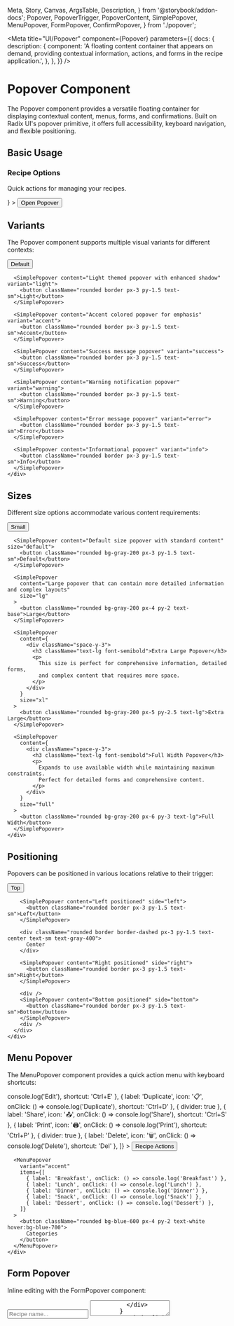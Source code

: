   Meta,
  Story,
  Canvas,
  ArgsTable,
  Description,
} from '@storybook/addon-docs';
  Popover,
  PopoverTrigger,
  PopoverContent,
  SimplePopover,
  MenuPopover,
  FormPopover,
  ConfirmPopover,
} from './popover';

<Meta
  title="UI/Popover"
  component={Popover}
  parameters={{
    docs: {
      description: {
        component:
          'A floating content container that appears on demand, providing contextual information, actions, and forms in the recipe application.',
      },
    },
  }}
/>

# Popover Component

The Popover component provides a versatile floating container for displaying contextual content, menus, forms, and confirmations. Built on Radix UI's popover primitive, it offers full accessibility, keyboard navigation, and flexible positioning.

## Basic Usage

<Canvas>
  <Story name="Basic">
    <div className="flex justify-center p-8">
      <SimplePopover
        content={
          <div className="space-y-2">
            <h3 className="font-semibold">Recipe Options</h3>
            <p className="text-sm text-gray-600">
              Quick actions for managing your recipes.
            </p>
          </div>
        }
      >
        <button className="rounded bg-blue-600 px-4 py-2 text-white hover:bg-blue-700">
          Open Popover
        </button>
      </SimplePopover>
    </div>
  </Story>
</Canvas>

## Variants

The Popover component supports multiple visual variants for different contexts:

<Canvas>
  <Story name="Variants">
    <div className="flex flex-wrap gap-4 p-8">
      <SimplePopover content="Default popover content" variant="default">
        <button className="rounded border px-3 py-1.5 text-sm">Default</button>
      </SimplePopover>

      <SimplePopover content="Light themed popover with enhanced shadow" variant="light">
        <button className="rounded border px-3 py-1.5 text-sm">Light</button>
      </SimplePopover>

      <SimplePopover content="Accent colored popover for emphasis" variant="accent">
        <button className="rounded border px-3 py-1.5 text-sm">Accent</button>
      </SimplePopover>

      <SimplePopover content="Success message popover" variant="success">
        <button className="rounded border px-3 py-1.5 text-sm">Success</button>
      </SimplePopover>

      <SimplePopover content="Warning notification popover" variant="warning">
        <button className="rounded border px-3 py-1.5 text-sm">Warning</button>
      </SimplePopover>

      <SimplePopover content="Error message popover" variant="error">
        <button className="rounded border px-3 py-1.5 text-sm">Error</button>
      </SimplePopover>

      <SimplePopover content="Informational popover" variant="info">
        <button className="rounded border px-3 py-1.5 text-sm">Info</button>
      </SimplePopover>
    </div>

  </Story>
</Canvas>

## Sizes

Different size options accommodate various content requirements:

<Canvas>
  <Story name="Sizes">
    <div className="flex flex-wrap items-center gap-4 p-8">
      <SimplePopover content="Small popover" size="sm">
        <button className="rounded bg-gray-200 px-2 py-1 text-xs">Small</button>
      </SimplePopover>

      <SimplePopover content="Default size popover with standard content" size="default">
        <button className="rounded bg-gray-200 px-3 py-1.5 text-sm">Default</button>
      </SimplePopover>

      <SimplePopover
        content="Large popover that can contain more detailed information and complex layouts"
        size="lg"
      >
        <button className="rounded bg-gray-200 px-4 py-2 text-base">Large</button>
      </SimplePopover>

      <SimplePopover
        content={
          <div className="space-y-3">
            <h3 className="text-lg font-semibold">Extra Large Popover</h3>
            <p>
              This size is perfect for comprehensive information, detailed forms,
              and complex content that requires more space.
            </p>
          </div>
        }
        size="xl"
      >
        <button className="rounded bg-gray-200 px-5 py-2.5 text-lg">Extra Large</button>
      </SimplePopover>

      <SimplePopover
        content={
          <div className="space-y-3">
            <h3 className="text-lg font-semibold">Full Width Popover</h3>
            <p>
              Expands to use available width while maintaining maximum constraints.
              Perfect for detailed forms and comprehensive content.
            </p>
          </div>
        }
        size="full"
      >
        <button className="rounded bg-gray-200 px-6 py-3 text-lg">Full Width</button>
      </SimplePopover>
    </div>

  </Story>
</Canvas>

## Positioning

Popovers can be positioned in various locations relative to their trigger:

<Canvas>
  <Story name="Positioning">
    <div className="flex justify-center p-16">
      <div className="grid grid-cols-3 gap-8">
        <div />
        <SimplePopover content="Top positioned" side="top">
          <button className="rounded border px-3 py-1.5 text-sm">Top</button>
        </SimplePopover>
        <div />

        <SimplePopover content="Left positioned" side="left">
          <button className="rounded border px-3 py-1.5 text-sm">Left</button>
        </SimplePopover>

        <div className="rounded border border-dashed px-3 py-1.5 text-center text-sm text-gray-400">
          Center
        </div>

        <SimplePopover content="Right positioned" side="right">
          <button className="rounded border px-3 py-1.5 text-sm">Right</button>
        </SimplePopover>

        <div />
        <SimplePopover content="Bottom positioned" side="bottom">
          <button className="rounded border px-3 py-1.5 text-sm">Bottom</button>
        </SimplePopover>
        <div />
      </div>
    </div>

  </Story>
</Canvas>

## Menu Popover

The MenuPopover component provides a quick action menu with keyboard shortcuts:

<Canvas>
  <Story name="Menu">
    <div className="flex justify-center gap-4 p-8">
      <MenuPopover
        items={[
          {
            label: 'Edit Recipe',
            icon: '✏️',
            onClick: () => console.log('Edit'),
            shortcut: 'Ctrl+E'
          },
          {
            label: 'Duplicate',
            icon: '📋',
            onClick: () => console.log('Duplicate'),
            shortcut: 'Ctrl+D'
          },
          { divider: true },
          {
            label: 'Share',
            icon: '📤',
            onClick: () => console.log('Share'),
            shortcut: 'Ctrl+S'
          },
          {
            label: 'Print',
            icon: '🖨️',
            onClick: () => console.log('Print'),
            shortcut: 'Ctrl+P'
          },
          { divider: true },
          {
            label: 'Delete',
            icon: '🗑️',
            onClick: () => console.log('Delete'),
            shortcut: 'Del'
          },
        ]}
      >
        <button className="rounded bg-gray-600 px-4 py-2 text-white hover:bg-gray-700">
          Recipe Actions
        </button>
      </MenuPopover>

      <MenuPopover
        variant="accent"
        items={[
          { label: 'Breakfast', onClick: () => console.log('Breakfast') },
          { label: 'Lunch', onClick: () => console.log('Lunch') },
          { label: 'Dinner', onClick: () => console.log('Dinner') },
          { label: 'Snack', onClick: () => console.log('Snack') },
          { label: 'Dessert', onClick: () => console.log('Dessert') },
        ]}
      >
        <button className="rounded bg-blue-600 px-4 py-2 text-white hover:bg-blue-700">
          Categories
        </button>
      </MenuPopover>
    </div>

  </Story>
</Canvas>

## Form Popover

Inline editing with the FormPopover component:

<Canvas>
  <Story name="Form">
    <div className="flex justify-center gap-4 p-8">
      <FormPopover
        title="Edit Recipe Name"
        description="Enter a new name for your recipe"
        form={
          <div className="space-y-3">
            <input
              type="text"
              placeholder="Recipe name..."
              className="w-full rounded border px-3 py-2 text-sm focus:border-blue-500 focus:outline-none"
              defaultValue="Beef Bourguignon"
            />
            <textarea
              placeholder="Description (optional)..."
              className="w-full rounded border px-3 py-2 text-sm focus:border-blue-500 focus:outline-none"
              rows={3}
            />
          </div>
        }
        onSubmit={(e) => console.log('Form submitted', e)}
      >
        <button className="rounded bg-green-600 px-4 py-2 text-white hover:bg-green-700">
          Edit Recipe
        </button>
      </FormPopover>

      <FormPopover
        title="Add Ingredient"
        form={
          <div className="space-y-3">
            <input
              type="text"
              placeholder="Ingredient name..."
              className="w-full rounded border px-3 py-2 text-sm focus:border-blue-500 focus:outline-none"
            />
            <div className="flex gap-2">
              <input
                type="number"
                placeholder="Amount"
                className="flex-1 rounded border px-3 py-2 text-sm focus:border-blue-500 focus:outline-none"
              />
              <select className="flex-1 rounded border px-3 py-2 text-sm focus:border-blue-500 focus:outline-none">
                <option>cups</option>
                <option>tbsp</option>
                <option>tsp</option>
                <option>oz</option>
                <option>lb</option>
              </select>
            </div>
          </div>
        }
        submitLabel="Add"
        onSubmit={(e) => console.log('Ingredient added', e)}
      >
        <button className="rounded bg-blue-600 px-4 py-2 text-white hover:bg-blue-700">
          Add Ingredient
        </button>
      </FormPopover>
    </div>

  </Story>
</Canvas>

## Confirmation Popover

Use ConfirmPopover for destructive or important actions:

<Canvas>
  <Story name="Confirmation">
    <div className="flex justify-center gap-4 p-8">
      <ConfirmPopover
        title="Delete Recipe?"
        description="This action cannot be undone. The recipe will be permanently deleted."
        confirmLabel="Delete"
        confirmVariant="danger"
        onConfirm={() => console.log('Recipe deleted')}
      >
        <button className="rounded bg-red-600 px-4 py-2 text-white hover:bg-red-700">
          Delete Recipe
        </button>
      </ConfirmPopover>

      <ConfirmPopover
        title="Clear Shopping List?"
        description="Remove all items from your shopping list. You can add them back later."
        confirmLabel="Clear All"
        confirmVariant="warning"
        onConfirm={() => console.log('List cleared')}
      >
        <button className="rounded bg-yellow-600 px-4 py-2 text-white hover:bg-yellow-700">
          Clear List
        </button>
      </ConfirmPopover>

      <ConfirmPopover
        description="Save changes to your meal plan?"
        confirmLabel="Save Changes"
        onConfirm={() => console.log('Changes saved')}
      >
        <button className="rounded bg-green-600 px-4 py-2 text-white hover:bg-green-700">
          Save Meal Plan
        </button>
      </ConfirmPopover>
    </div>

  </Story>
</Canvas>

## Recipe-Specific Examples

### Recipe Card Actions

<Canvas>
  <Story name="Recipe Card">
    <div className="flex justify-center p-8">
      <div className="w-80 rounded-lg border p-4">
        <div className="mb-3 flex items-start justify-between">
          <div>
            <h3 className="font-semibold">Classic Beef Stew</h3>
            <p className="text-sm text-gray-600">Prep: 30 min • Cook: 2 hours</p>
          </div>
          <MenuPopover
            variant="light"
            items={[
              { label: 'View Recipe', icon: '👁️' },
              { label: 'Add to Meal Plan', icon: '📅' },
              { label: 'Add to Favorites', icon: '❤️' },
              { divider: true },
              { label: 'Edit', icon: '✏️' },
              { label: 'Share', icon: '📤' },
              { label: 'Print', icon: '🖨️' },
              { divider: true },
              { label: 'Delete', icon: '🗑️' },
            ]}
          >
            <button className="rounded p-1 hover:bg-gray-100">
              <svg className="h-5 w-5" fill="none" stroke="currentColor" viewBox="0 0 24 24">
                <path strokeLinecap="round" strokeLinejoin="round" strokeWidth={2} d="M12 5v.01M12 12v.01M12 19v.01M12 6a1 1 0 110-2 1 1 0 010 2zm0 7a1 1 0 110-2 1 1 0 010 2zm0 7a1 1 0 110-2 1 1 0 010 2z" />
              </svg>
            </button>
          </MenuPopover>
        </div>
        <p className="text-sm text-gray-700">
          A hearty and warming beef stew with tender meat and vegetables in a rich gravy.
        </p>
        <div className="mt-4 flex gap-2">
          <SimplePopover
            content={
              <div className="space-y-2">
                <h4 className="font-semibold">Nutrition per serving</h4>
                <div className="text-sm">
                  <div>Calories: 320</div>
                  <div>Protein: 28g</div>
                  <div>Carbs: 22g</div>
                  <div>Fat: 14g</div>
                </div>
              </div>
            }
            variant="info"
            size="sm"
          >
            <button className="rounded bg-blue-100 px-2 py-1 text-xs text-blue-700 hover:bg-blue-200">
              Nutrition Info
            </button>
          </SimplePopover>

          <SimplePopover
            content={
              <div className="space-y-2">
                <h4 className="font-semibold">Dietary Info</h4>
                <div className="flex flex-wrap gap-1">
                  <span className="rounded bg-green-100 px-2 py-1 text-xs text-green-700">
                    Gluten-Free
                  </span>
                  <span className="rounded bg-orange-100 px-2 py-1 text-xs text-orange-700">
                    Dairy-Free
                  </span>
                  <span className="rounded bg-purple-100 px-2 py-1 text-xs text-purple-700">
                    High Protein
                  </span>
                </div>
              </div>
            }
            variant="light"
            size="sm"
          >
            <button className="rounded bg-gray-100 px-2 py-1 text-xs text-gray-700 hover:bg-gray-200">
              Dietary Tags
            </button>
          </SimplePopover>
        </div>
      </div>
    </div>

  </Story>
</Canvas>

### Ingredient Details

<Canvas>
  <Story name="Ingredient Details">
    <div className="flex justify-center p-8">
      <div className="w-96 rounded-lg bg-gray-50 p-4">
        <h3 className="mb-3 font-semibold">Ingredients</h3>
        <ul className="space-y-2 text-sm">
          <li className="flex items-center justify-between">
            <span>2 lbs beef chuck roast</span>
            <SimplePopover
              content={
                <div className="space-y-2">
                  <h4 className="font-semibold">Beef Chuck Roast</h4>
                  <p className="text-sm">
                    A tough cut that becomes tender when slow-cooked. Perfect
                    for stews.
                  </p>
                  <div className="space-y-1 text-sm">
                    <div className="font-medium">Substitutions:</div>
                    <ul className="ml-4 list-disc">
                      <li>Beef round roast</li>
                      <li>Lamb shoulder</li>
                      <li>Pork shoulder</li>
                    </ul>
                  </div>
                </div>
              }
              variant="light"
            >
              <button className="text-blue-600 hover:text-blue-800">ⓘ</button>
            </SimplePopover>
          </li>
          <li className="flex items-center justify-between">
            <span>4 cups beef broth</span>
            <SimplePopover
              content={
                <div className="space-y-2">
                  <h4 className="font-semibold">Beef Broth</h4>
                  <p className="text-sm">
                    Adds depth of flavor to the stew. Use low-sodium for better
                    control.
                  </p>
                  <div className="space-y-1 text-sm">
                    <div className="font-medium">Substitutions:</div>
                    <ul className="ml-4 list-disc">
                      <li>Vegetable broth (vegetarian)</li>
                      <li>Chicken broth</li>
                      <li>Red wine + water (1:1)</li>
                    </ul>
                  </div>
                </div>
              }
              variant="light"
            >
              <button className="text-blue-600 hover:text-blue-800">ⓘ</button>
            </SimplePopover>
          </li>
          <li className="flex items-center justify-between">
            <span>3 tbsp tomato paste</span>
            <SimplePopover
              content={
                <div className="space-y-2">
                  <h4 className="font-semibold">Tomato Paste</h4>
                  <p className="text-sm">
                    Concentrated tomato flavor that adds umami and richness.
                  </p>
                  <div className="space-y-1 text-sm">
                    <div className="font-medium">Substitutions:</div>
                    <ul className="ml-4 list-disc">
                      <li>2 tbsp ketchup</li>
                      <li>1/4 cup tomato sauce (reduced)</li>
                      <li>1 tbsp soy sauce (different flavor)</li>
                    </ul>
                  </div>
                </div>
              }
              variant="light"
            >
              <button className="text-blue-600 hover:text-blue-800">ⓘ</button>
            </SimplePopover>
          </li>
        </ul>
      </div>
    </div>
  </Story>
</Canvas>

## Complex Content

Popovers can contain rich, interactive content:

<Canvas>
  <Story name="Complex Content">
    <div className="flex justify-center p-8">
      <SimplePopover
        content={
          <div className="space-y-4">
            <div>
              <h3 className="mb-2 text-lg font-semibold">Recipe Timer</h3>
              <p className="text-sm text-gray-600">
                Set timers for each cooking step
              </p>
            </div>

            <div className="space-y-2">
              <div className="flex items-center justify-between rounded bg-gray-50 p-2">
                <span className="text-sm">Prep vegetables</span>
                <button className="rounded bg-blue-600 px-2 py-1 text-xs text-white">
                  15 min
                </button>
              </div>
              <div className="flex items-center justify-between rounded bg-gray-50 p-2">
                <span className="text-sm">Brown meat</span>
                <button className="rounded bg-blue-600 px-2 py-1 text-xs text-white">
                  10 min
                </button>
              </div>
              <div className="flex items-center justify-between rounded bg-gray-50 p-2">
                <span className="text-sm">Simmer stew</span>
                <button className="rounded bg-blue-600 px-2 py-1 text-xs text-white">
                  2 hours
                </button>
              </div>
            </div>

            <div className="flex gap-2 border-t pt-3">
              <button className="flex-1 rounded bg-green-600 px-3 py-1.5 text-sm text-white hover:bg-green-700">
                Start All
              </button>
              <button className="flex-1 rounded border px-3 py-1.5 text-sm hover:bg-gray-50">
                Clear All
              </button>
            </div>
          </div>
        }
        size="lg"
        variant="light"
      >
        <button className="rounded bg-purple-600 px-4 py-2 text-white hover:bg-purple-700">
          ⏱️ Cooking Timers
        </button>
      </SimplePopover>
    </div>

  </Story>
</Canvas>

## Controlled State

Example of controlled popover state:

<Canvas>
  <Story name="Controlled">
    {() => {
      const [open, setOpen] = React.useState(false);

      return (
        <div className="flex flex-col items-center gap-4 p-8">
          <div className="flex gap-2">
            <button
              onClick={() => setOpen(true)}
              className="rounded bg-green-600 px-4 py-2 text-white hover:bg-green-700"
            >
              Open Popover
            </button>
            <button
              onClick={() => setOpen(false)}
              className="rounded bg-red-600 px-4 py-2 text-white hover:bg-red-700"
            >
              Close Popover
            </button>
          </div>

          <SimplePopover
            content="This is a controlled popover"
            open={open}
            onOpenChange={setOpen}
          >
            <button className="rounded bg-blue-600 px-4 py-2 text-white hover:bg-blue-700">
              Controlled Trigger
            </button>
          </SimplePopover>

          <p className="text-sm text-gray-600">
            Popover is: <strong>{open ? 'Open' : 'Closed'}</strong>
          </p>
        </div>
      );
    }}

  </Story>
</Canvas>

## Component API

<ArgsTable of={Popover} />

## Best Practices

1. **Use appropriate variants** - Choose variants that match the content context (info for information, warning for cautions, etc.)
2. **Keep content concise** - Popovers should contain focused, relevant information
3. **Provide keyboard support** - Ensure all interactive elements are keyboard accessible
4. **Consider mobile users** - Test popover positioning on smaller screens
5. **Use confirmation for destructive actions** - Always confirm before deleting or removing data
6. **Add close buttons for complex content** - Help users dismiss popovers with rich content
7. **Test positioning** - Ensure popovers don't get cut off near viewport edges

## Accessibility

- Full keyboard navigation support (Tab, Enter, Escape)
- ARIA attributes for screen readers
- Focus management and restoration
- Proper role and state announcements
- High contrast mode support
- Respects prefers-reduced-motion
